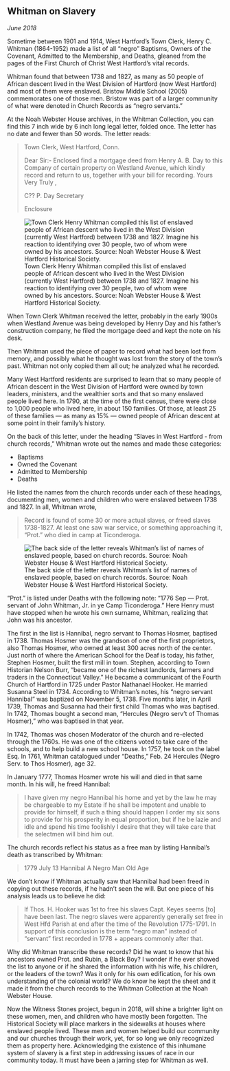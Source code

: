 ## Whitman on Slavery {-}

*June 2018*

Sometime between 1901 and 1914, West Hartford’s Town Clerk, Henry C. Whitman (1864-1952) made a list of all “negro” Baptisms, Owners of the Covenant, Admitted to the Membership, and Deaths, gleaned from the pages of the First Church of Christ West Hartford’s vital records.

Whitman found that between 1738 and 1827, as many as 50 people of African descent lived in the West Division of Hartford (now West Hartford) and most of them were enslaved. Bristow Middle School (2005) commemorates one of those men. Bristow was part of a larger community of what were denoted in Church Records as “negro servants.”

At the Noah Webster House archives, in the Whitman Collection, you can find this 7 inch wide by 6 inch long legal letter, folded once. The letter has no date and fewer than 50 words.
The letter reads:

> Town Clerk,
> West Hartford, Conn.
>
> Dear Sir:-
> Enclosed find a mortgage deed from Henry A. B. Day to this Company of certain property on Westland Avenue, which kindly record and return to us, together with your bill for recording.
> Yours Very Truly ,
>
> C?? P. Day
> Secretary
>
> Enclosure

![Town Clerk Henry Whitman compiled this list of enslaved people of African descent who lived in the West Division (currently West Hartford) between 1738 and 1827. Imagine his reaction to identifying over 30 people, two of whom were owned by his ancestors. Source: Noah Webster House & West Hartford Historical Society.](images/01-whitman1.jpg)

When Town Clerk Whitman received the letter, probably in the early 1900s when Westland Avenue was being developed by Henry Day and his father’s construction company, he filed the mortgage deed and kept the note on his desk.

Then Whitman used the piece of paper to record what had been lost from memory, and possibly what he thought was lost from the story of the town’s past. Whitman not only copied them all out; he analyzed what he recorded.

Many West Hartford residents are surprised to learn that so many people of African descent in the West Division of Hartford were owned by town leaders, ministers, and the wealthier sorts and that so many enslaved people lived here. In 1790, at the time of the first census, there were close to 1,000 people who lived here, in about 150 families. Of those, at least 25 of these families --- as many as 15% --- owned people of African descent at some point in their family’s history.

On the back of this letter, under the heading “Slaves in West Hartford - from church records,” Whitman wrote out the names and made these categories:

- Baptisms
- Owned the Covenant
- Admitted to Membership
- Deaths

He listed the names from the church records under each of these headings, documenting men, women and children who were enslaved between 1738 and 1827. In all, Whitman wrote,

> Record is found of some 30 or more actual slaves, or freed slaves 1738-1827. At least one saw war service, or something approaching it, “Prot.” who died in camp at Ticonderoga.

![The back side of the letter reveals  Whitman's list of names of enslaved people, based on church records. Source: Noah Webster House & West Hartford Historical Society. ](images/01-whitman2.jpg)

“Prot.” is listed under Deaths with the following note: “1776 Sep --- Prot. servant of John Whitman, Jr. in ye Camp Ticonderoga.” Here Henry must have stopped when he wrote his own surname, Whitman, realizing that John was his ancestor.

The first in the list is Hannibal, negro servant to Thomas Hosmer, baptised in 1738. Thomas Hosmer was the grandson of one of the first proprietors, also Thomas Hosmer, who owned at least 300 acres north of the center. Just north of where the American School for the Deaf is today, his father, Stephen Hosmer, built the first mill in town. Stephen, according to Town Historian Nelson Burr, “became one of the richest landlords, farmers and traders in the Connecticut Valley.” He became a communicant of the Fourth Church of Hartford in 1725 under Pastor Nathanael Hooker. He married Susanna Steel in 1734. According to Whitman’s notes, his “negro servant Hannibal” was baptized on November 5, 1738. Five months later, in April 1739, Thomas and Susanna had their first child Thomas who was baptised. In 1742, Thomas bought a second man, “Hercules (Negro serv’t of Thomas Hosmer),” who was baptised in that year.

In 1742, Thomas was chosen Moderator of the church and re-elected through the 1760s. He was one of the citizens voted to take care of the schools, and to help build a new school house. In 1757, he took on the label Esq. In 1761, Whitman catalogued under “Deaths,” Feb. 24 Hercules (Negro Serv. to Thos Hosmer), age 32.

In January 1777, Thomas Hosmer wrote his will and died in that same month. In his will, he freed Hannibal:

> I have given my negro Hannibal his home and yet by the law he may be chargeable to my Estate if he shall be impotent and unable to provide for himself, if such a thing should happen I order my six sons to provide for his prosperity in equal proportion, but if he be lazie and idle and spend his time foolishly I desire that they will take care that the selectmen will bind him out.

The church records reflect his status as a free man by listing Hannibal’s death as transcribed by Whitman:

> 1779 July 13 Hannibal A Negro Man Old Age

We don’t know if Whitman actually saw that Hannibal had been freed in copying out these records, if he hadn’t seen the will. But one piece of his analysis leads us to believe he did:

> If Thos. H. Hooker was 1st to free his slaves Capt. Keyes seems [to] have been last. The negro slaves were apparently generally set free in West Hfd Parish at end after the time of the Revolution 1775-1791. In support of this conclusion is the term “negro man” instead of “servant” first recorded in 1778 + appears commonly after that.

Why did Whitman transcribe these records? Did he want to know that his ancestors owned Prot. and Rubin, a Black Boy? I wonder if he ever showed the list to anyone or if he shared the information with his wife, his children, or the leaders of the town? Was it only for his own edification, for his own understanding of the colonial world? We do know he kept the sheet and it made it from the church records to the Whitman Collection at the Noah Webster House.

Now the Witness Stones project, begun in 2018, will shine a brighter light on these women, men, and children who have mostly been forgotten. The Historical Society will place markers in the sidewalks at houses where enslaved people lived. These men and women helped build our community and our churches through their work, yet, for so long we only recognized them as property here. Acknowledging the existence of this inhumane system of slavery is a first step in addressing issues of race in our community today. It must have been a jarring step for Whitman as well.
